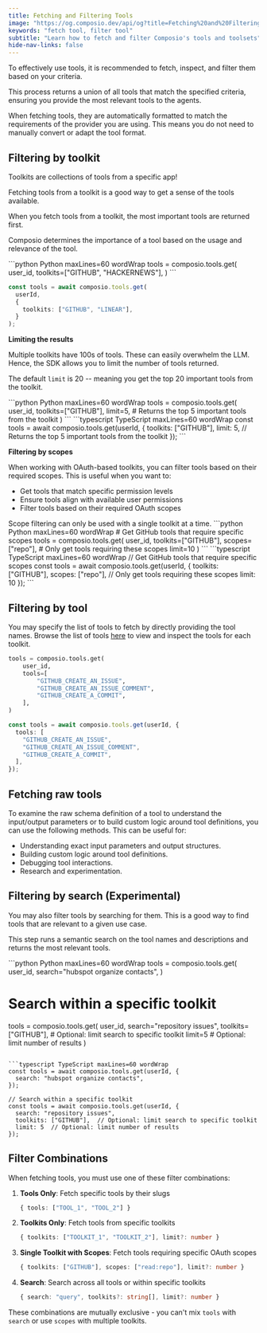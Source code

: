 ```yaml
---
title: Fetching and Filtering Tools
image: "https://og.composio.dev/api/og?title=Fetching%20and%20Filtering%20Tools"   # image for socials
keywords: "fetch tool, filter tool"
subtitle: "Learn how to fetch and filter Composio's tools and toolsets"
hide-nav-links: false
---
```


To effectively use tools, it is recommended to fetch, inspect, and filter them based on your criteria. 

This process returns a union of all tools that match the specified criteria, ensuring you provide the most relevant tools to the agents.

When fetching tools, they are automatically formatted to match the requirements of the provider you are using. This means you do not need to manually convert or adapt the tool format.

## Filtering by toolkit
Toolkits are collections of tools from a specific app!

Fetching tools from a toolkit is a good way to get a sense of the tools available.

<Tip title="Tools are ordered by importance" icon="info">
When you fetch tools from a toolkit, the most important tools are returned first.

Composio determines the importance of a tool based on the usage and relevance of the tool.
</Tip>

<CodeGroup>
```python Python maxLines=60 wordWrap
tools = composio.tools.get(
    user_id,
    toolkits=["GITHUB", "HACKERNEWS"],
)
```

```typescript TypeScript maxLines=60 wordWrap
const tools = await composio.tools.get(
  userId,
  {
    toolkits: ["GITHUB", "LINEAR"],
  }
);
```
</CodeGroup>

**Limiting the results**

Multiple toolkits have 100s of tools. These can easily overwhelm the LLM. Hence, the SDK allows you to limit the number of tools returned.

The default `limit` is 20 -- meaning you get the top 20 important tools from the toolkit.

<CodeGroup>
```python Python maxLines=60 wordWrap
tools = composio.tools.get(
    user_id,
    toolkits=["GITHUB"],
    limit=5,  # Returns the top 5 important tools from the toolkit
)
```
```typescript TypeScript maxLines=60 wordWrap
const tools = await composio.tools.get(userId, {
  toolkits: ["GITHUB"],
  limit: 5, // Returns the top 5 important tools from the toolkit
});
```
</CodeGroup>

**Filtering by scopes**

When working with OAuth-based toolkits, you can filter tools based on their required scopes. This is useful when you want to:
- Get tools that match specific permission levels
- Ensure tools align with available user permissions
- Filter tools based on their required OAuth scopes

<Tip title="Single Toolkit Requirement" icon="warning">
Scope filtering can only be used with a single toolkit at a time.
</Tip>

<CodeGroup>
```python Python maxLines=60 wordWrap
# Get GitHub tools that require specific scopes
tools = composio.tools.get(
    user_id,
    toolkits=["GITHUB"],
    scopes=["repo"],  # Only get tools requiring these scopes
    limit=10
)
```
```typescript TypeScript maxLines=60 wordWrap
// Get GitHub tools that require specific scopes
const tools = await composio.tools.get(userId, {
  toolkits: ["GITHUB"],
  scopes: ["repo"],  // Only get tools requiring these scopes
  limit: 10
});
```
</CodeGroup>

## Filtering by tool
You may specify the list of tools to fetch by directly providing the tool names. Browse the list of tools [here](/tools) to view and inspect the tools for each toolkit.

<CodeGroup>

```python Python maxLines=60 wordWrap
tools = composio.tools.get(
    user_id,
    tools=[
        "GITHUB_CREATE_AN_ISSUE",
        "GITHUB_CREATE_AN_ISSUE_COMMENT",
        "GITHUB_CREATE_A_COMMIT",
    ],
)
```

```typescript TypeScript maxLines=60 wordWrap
const tools = await composio.tools.get(userId, {
  tools: [
    "GITHUB_CREATE_AN_ISSUE",
    "GITHUB_CREATE_AN_ISSUE_COMMENT",
    "GITHUB_CREATE_A_COMMIT",
  ],
});
```
</CodeGroup>

## Fetching raw tools
To examine the raw schema definition of a tool to understand the input/output parameters or to build custom logic around tool definitions, you can use the following methods. This can be useful for:
- Understanding exact input parameters and output structures.
- Building custom logic around tool definitions.
- Debugging tool interactions.
- Research and experimentation.

<CodeGroup>
<SnippetCode 
  src="fern/snippets/tool-calling/python/raw_tools.py"
  startLine={5}
  endLine={7}
  title="Python"
/>
<SnippetCode 
  src="fern/snippets/tool-calling/typescript/raw_tools.ts"
  startLine={5}
  endLine={7}
  title="TypeScript"
/>
</CodeGroup>


## Filtering by search (Experimental)
You may also filter tools by searching for them. This is a good way to find tools that are relevant to a given use case.

This step runs a semantic search on the tool names and descriptions and returns the most relevant tools.

<CodeGroup>
```python Python maxLines=60 wordWrap
tools = composio.tools.get(
    user_id,
    search="hubspot organize contacts",
)

# Search within a specific toolkit
tools = composio.tools.get(
    user_id,
    search="repository issues",
    toolkits=["GITHUB"],  # Optional: limit search to specific toolkit
    limit=5  # Optional: limit number of results
)
```

```typescript TypeScript maxLines=60 wordWrap
const tools = await composio.tools.get(userId, {
  search: "hubspot organize contacts",
});

// Search within a specific toolkit
const tools = await composio.tools.get(userId, {
  search: "repository issues",
  toolkits: ["GITHUB"],  // Optional: limit search to specific toolkit
  limit: 5  // Optional: limit number of results
});
```
</CodeGroup>

## Filter Combinations

When fetching tools, you must use one of these filter combinations:

1. **Tools Only**: Fetch specific tools by their slugs
   ```typescript
   { tools: ["TOOL_1", "TOOL_2"] }
   ```

2. **Toolkits Only**: Fetch tools from specific toolkits
   ```typescript
   { toolkits: ["TOOLKIT_1", "TOOLKIT_2"], limit?: number }
   ```

3. **Single Toolkit with Scopes**: Fetch tools requiring specific OAuth scopes
   ```typescript
   { toolkits: ["GITHUB"], scopes: ["read:repo"], limit?: number }
   ```

4. **Search**: Search across all tools or within specific toolkits
   ```typescript
   { search: "query", toolkits?: string[], limit?: number }
   ```

These combinations are mutually exclusive - you can't mix `tools` with `search` or use `scopes` with multiple toolkits.